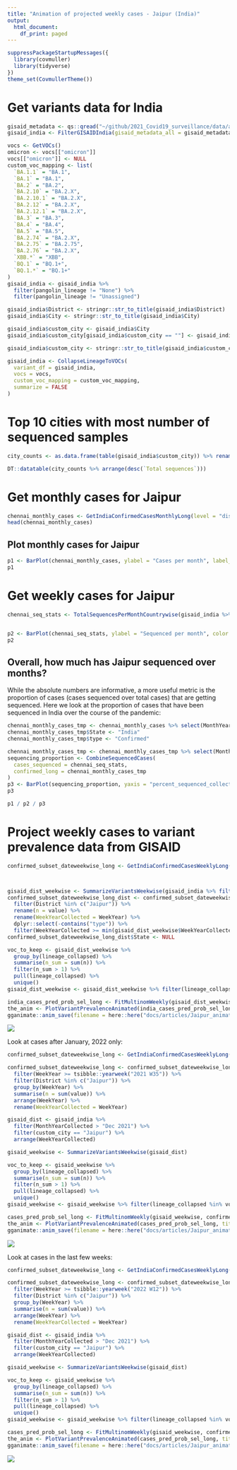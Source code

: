 ```yaml
---
title: "Animation of projected weekly cases - Jaipur (India)"
output:
  html_document:
    df_print: paged
---
```





```r
suppressPackageStartupMessages({
  library(covmuller)
  library(tidyverse)
})
theme_set(CovmullerTheme())
```

# Get variants data for India

```r
gisaid_metadata <- qs::qread("~/github/2021_Covid19_surveillance/data/all_metadata/metadata_tsv_2022_12_15.qs")
gisaid_india <- FilterGISAIDIndia(gisaid_metadata_all = gisaid_metadata)

vocs <- GetVOCs()
omicron <- vocs[["omicron"]]
vocs[["omicron"]] <- NULL
custom_voc_mapping <- list(
  `BA.1.1` = "BA.1",
  `BA.1` = "BA.1",
  `BA.2` = "BA.2",
  `BA.2.10` = "BA.2.X",
  `BA.2.10.1` = "BA.2.X",
  `BA.2.12` = "BA.2.X",
  `BA.2.12.1` = "BA.2.X",
  `BA.3` = "BA.3",
  `BA.4` = "BA.4",
  `BA.5` = "BA.5",
  `BA.2.74` = "BA.2.X",
  `BA.2.75` = "BA.2.75",
  `BA.2.76` = "BA.2.X",
  `XBB.*` = "XBB",
  `BQ.1` = "BQ.1+",
  `BQ.1.*` = "BQ.1+"
)
gisaid_india <- gisaid_india %>%
  filter(pangolin_lineage != "None") %>%
  filter(pangolin_lineage != "Unassigned")

gisaid_india$District <- stringr::str_to_title(gisaid_india$District)
gisaid_india$City <- stringr::str_to_title(gisaid_india$City)

gisaid_india$custom_city <- gisaid_india$City
gisaid_india$custom_city[gisaid_india$custom_city == ""] <- gisaid_india$District[gisaid_india$custom_city == ""]

gisaid_india$custom_city <- stringr::str_to_title(gisaid_india$custom_city)

gisaid_india <- CollapseLineageToVOCs(
  variant_df = gisaid_india,
  vocs = vocs,
  custom_voc_mapping = custom_voc_mapping,
  summarize = FALSE
)
```


# Top 10 cities with most number of sequenced samples

```r
city_counts <- as.data.frame(table(gisaid_india$custom_city)) %>% rename(City = Var1, `Total sequences` = Freq)

DT::datatable(city_counts %>% arrange(desc(`Total sequences`)))
```

# Get monthly cases for Jaipur
```r
chennai_monthly_cases <- GetIndiaConfirmedCasesMonthlyLong(level = "district") %>% filter(District == "Jaipur")
head(chennai_monthly_cases)
```


## Plot monthly cases for Jaipur


```r
p1 <- BarPlot(chennai_monthly_cases, ylabel = "Cases per month", label_si = TRUE, title = "Total cases per month - Jaipur (India)", caption = "**Source: covid19bharat.org<br>**")
p1
```

# Get weekly cases for Jaipur

```r
chennai_seq_stats <- TotalSequencesPerMonthCountrywise(gisaid_india %>% filter(custom_city == "Jaipur"), rename_country_as_state = TRUE)


p2 <- BarPlot(chennai_seq_stats, ylabel = "Sequenced per month", color = "slateblue1", label_si = TRUE, title = "Total sequences deposited to GISAID from Jaipur (India)", caption = "**Source: gisaid.org <br>**")
p2
```


## Overall, how much has Jaipur sequenced over months?

While the absolute numbers are informative, a more useful metric is the proportion of cases (cases sequenced over total cases) that are getting sequenced. Here we look at the proportion of cases that have been sequenced in India over the course of the pandemic:

```r
chennai_monthly_cases_tmp <- chennai_monthly_cases %>% select(MonthYear, value)
chennai_monthly_cases_tmp$State <- "India"
chennai_monthly_cases_tmp$type <- "Confirmed"

chennai_monthly_cases_tmp <- chennai_monthly_cases_tmp %>% select(MonthYear, State, value, type)
sequencing_proportion <- CombineSequencedCases(
  cases_sequenced = chennai_seq_stats,
  confirmed_long = chennai_monthly_cases_tmp
)
p3 <- BarPlot(sequencing_proportion, yaxis = "percent_sequenced_collected", ylabel = "%  deposited to GISAID", color = "yellowgreen", title = "Proportion of cases deposited to GISAID from Jaipur (India)", caption = "**Source: gisaid.org and covid19bharat.org<br>**")
p3
```

```r
p1 / p2 / p3
```

# Project weekly cases to variant prevalence data from GISAID


```r
confirmed_subset_dateweekwise_long <- GetIndiaConfirmedCasesWeeklyLong(level = "district")



gisaid_dist_weekwise <- SummarizeVariantsWeekwise(gisaid_india %>% filter(custom_city == "Jaipur") %>% arrange(WeekYearCollected))
confirmed_subset_dateweekwise_long_dist <- confirmed_subset_dateweekwise_long %>%
  filter(District %in% c("Jaipur")) %>%
  rename(n = value) %>%
  rename(WeekYearCollected = WeekYear) %>%
  dplyr::select(-contains("type")) %>%
  filter(WeekYearCollected >= min(gisaid_dist_weekwise$WeekYearCollected))
confirmed_subset_dateweekwise_long_dist$State <- NULL

voc_to_keep <- gisaid_dist_weekwise %>%
  group_by(lineage_collapsed) %>%
  summarise(n_sum = sum(n)) %>%
  filter(n_sum > 1) %>%
  pull(lineage_collapsed) %>%
  unique()
gisaid_dist_weekwise <- gisaid_dist_weekwise %>% filter(lineage_collapsed %in% voc_to_keep)

india_cases_pred_prob_sel_long <- FitMultinomWeekly(gisaid_dist_weekwise, confirmed_subset_dateweekwise_long_dist)
the_anim <- PlotVariantPrevalenceAnimated(india_cases_pred_prob_sel_long, title = "Estimated cases (weekly average) in Jaipur (India) by variant", caption = "**Source: gisaid.org and covid19bharat.org**", date_breaks = "28 days")
gganimate::anim_save(filename = here::here("docs/articles/Jaipur_animated.gif"), animation = the_anim)
```
![](Jaipur_animated.gif)


Look at cases after January, 2022 only:

```r
confirmed_subset_dateweekwise_long <- GetIndiaConfirmedCasesWeeklyLong(level = "district")

confirmed_subset_dateweekwise_long <- confirmed_subset_dateweekwise_long %>%
  filter(WeekYear >= tsibble::yearweek("2021 W35")) %>%
  filter(District %in% c("Jaipur")) %>%
  group_by(WeekYear) %>%
  summarise(n = sum(value)) %>%
  arrange(WeekYear) %>%
  rename(WeekYearCollected = WeekYear)

gisaid_dist <- gisaid_india %>%
  filter(MonthYearCollected > "Dec 2021") %>%
  filter(custom_city == "Jaipur") %>%
  arrange(WeekYearCollected)

gisaid_weekwise <- SummarizeVariantsWeekwise(gisaid_dist)

voc_to_keep <- gisaid_weekwise %>%
  group_by(lineage_collapsed) %>%
  summarise(n_sum = sum(n)) %>%
  filter(n_sum > 1) %>%
  pull(lineage_collapsed) %>%
  unique()
gisaid_weekwise <- gisaid_weekwise %>% filter(lineage_collapsed %in% voc_to_keep)

cases_pred_prob_sel_long <- FitMultinomWeekly(gisaid_weekwise, confirmed_subset_dateweekwise_long)
the_anim <- PlotVariantPrevalenceAnimated(cases_pred_prob_sel_long, title = "Estimated cases (weekly average) in Jaipur (India) by variant", caption = "**Source: gisaid.org and covid19bharat.org<br>**")
gganimate::anim_save(filename = here::here("docs/articles/Jaipur_animated_2021.gif"), animation = the_anim)
```
![](Jaipur_animated_2021.gif)


Look at cases in the last few weeks:

```r
confirmed_subset_dateweekwise_long <- GetIndiaConfirmedCasesWeeklyLong(level = "district")

confirmed_subset_dateweekwise_long <- confirmed_subset_dateweekwise_long %>%
  filter(WeekYear >= tsibble::yearweek("2022 W12")) %>%
  filter(District %in% c("Jaipur")) %>%
  group_by(WeekYear) %>%
  summarise(n = sum(value)) %>%
  arrange(WeekYear) %>%
  rename(WeekYearCollected = WeekYear)

gisaid_dist <- gisaid_india %>%
  filter(MonthYearCollected > "Dec 2021") %>%
  filter(custom_city == "Jaipur") %>%
  arrange(WeekYearCollected)

gisaid_weekwise <- SummarizeVariantsWeekwise(gisaid_dist)

voc_to_keep <- gisaid_weekwise %>%
  group_by(lineage_collapsed) %>%
  summarise(n_sum = sum(n)) %>%
  filter(n_sum > 1) %>%
  pull(lineage_collapsed) %>%
  unique()
gisaid_weekwise <- gisaid_weekwise %>% filter(lineage_collapsed %in% voc_to_keep)

cases_pred_prob_sel_long <- FitMultinomWeekly(gisaid_weekwise, confirmed_subset_dateweekwise_long)
the_anim <- PlotVariantPrevalenceAnimated(cases_pred_prob_sel_long, title = "Estimated cases (weekly average) in Jaipur (India) by variant", caption = "**Source: gisaid.org and covid19bharat.org<br>**")
gganimate::anim_save(filename = here::here("docs/articles/Jaipur_animated_2022.gif"), animation = the_anim)
```
![](Jaipur_animated_2022.gif)
